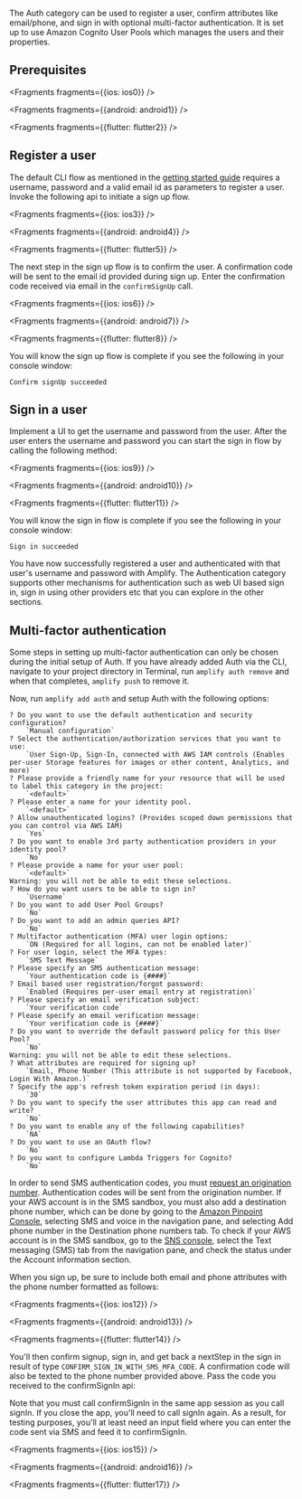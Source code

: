 
The Auth category can be used to register a user, confirm attributes like email/phone, and sign in with optional multi-factor authentication. It is set up to use Amazon Cognito User Pools which manages the users and their properties.

## Prerequisites


<Fragments fragments={{ios: ios0}} />


<Fragments fragments={{android: android1}} />


<Fragments fragments={{flutter: flutter2}} />

## Register a user

The default CLI flow as mentioned in the [getting started guide](/lib/auth/getting-started) requires a username, password and a valid email id as parameters to register a user. Invoke the following api to initiate a sign up flow.


<Fragments fragments={{ios: ios3}} />


<Fragments fragments={{android: android4}} />


<Fragments fragments={{flutter: flutter5}} />

The next step in the sign up flow is to confirm the user. A confirmation code will be sent to the email id provided during sign up. Enter the confirmation code received via email in the `confirmSignUp` call.


<Fragments fragments={{ios: ios6}} />


<Fragments fragments={{android: android7}} />


<Fragments fragments={{flutter: flutter8}} />

You will know the sign up flow is complete if you see the following in your console window:

```console
Confirm signUp succeeded
```

## Sign in a user

Implement a UI to get the username and password from the user. After the user enters the username and password you can start the sign in flow by calling the following method:


<Fragments fragments={{ios: ios9}} />


<Fragments fragments={{android: android10}} />


<Fragments fragments={{flutter: flutter11}} />

You will know the sign in flow is complete if you see the following in your console window:

```console
Sign in succeeded
```

You have now successfully registered a user and authenticated with that user's username and password with Amplify. The Authentication category supports other mechanisms for authentication such as web UI based sign in, sign in using other providers etc that you can explore in the other sections.

## Multi-factor authentication

Some steps in setting up multi-factor authentication can only be chosen during the initial setup of Auth. If you have already added Auth via the CLI, navigate to your project directory in Terminal, run `amplify auth remove` and when that completes, `amplify push` to remove it.

Now, run `amplify add auth` and setup Auth with the following options:

```console
? Do you want to use the default authentication and security configuration?
    `Manual configuration`
? Select the authentication/authorization services that you want to use:
    `User Sign-Up, Sign-In, connected with AWS IAM controls (Enables per-user Storage features for images or other content, Analytics, and more)`
? Please provide a friendly name for your resource that will be used to label this category in the project:
    `<default>`
? Please enter a name for your identity pool.
    `<default>`
? Allow unauthenticated logins? (Provides scoped down permissions that you can control via AWS IAM)
    `Yes`
? Do you want to enable 3rd party authentication providers in your identity pool?
    `No`
? Please provide a name for your user pool:
    `<default>`
Warning: you will not be able to edit these selections.
? How do you want users to be able to sign in?
    `Username`
? Do you want to add User Pool Groups?
    `No`
? Do you want to add an admin queries API?
    `No`
? Multifactor authentication (MFA) user login options:
    `ON (Required for all logins, can not be enabled later)`
? For user login, select the MFA types:
    `SMS Text Message`
? Please specify an SMS authentication message:
    `Your authentication code is {####}`
? Email based user registration/forgot password:
    `Enabled (Requires per-user email entry at registration)`
? Please specify an email verification subject:
    `Your verification code`
? Please specify an email verification message:
    `Your verification code is {####}`
? Do you want to override the default password policy for this User Pool?
    `No`
Warning: you will not be able to edit these selections.
? What attributes are required for signing up?
    `Email, Phone Number (This attribute is not supported by Facebook, Login With Amazon.)`
? Specify the app's refresh token expiration period (in days):
    `30`
? Do you want to specify the user attributes this app can read and write?
    `No`
? Do you want to enable any of the following capabilities?
    `NA`
? Do you want to use an OAuth flow?
    `No`
? Do you want to configure Lambda Triggers for Cognito?
    `No`
```

In order to send SMS authentication codes, you must [request an origination number](https://docs.aws.amazon.com/pinpoint/latest/userguide/settings-request-number.html). Authentication codes will be sent from the origination number. If your AWS account is in the SMS sandbox, you must also add a destination phone number, which can be done by going to the [Amazon Pinpoint Console](https://console.aws.amazon.com/pinpoint/), selecting SMS and voice in the navigation pane, and selecting Add phone number in the Destination phone numbers tab. To check if your AWS account is in the SMS sandbox, go to the [SNS console](https://console.aws.amazon.com/sns/), select the Text messaging (SMS) tab from the navigation pane, and check the status under the Account information section.

When you sign up, be sure to include both email and phone attributes with the phone number formatted as follows:


<Fragments fragments={{ios: ios12}} />


<Fragments fragments={{android: android13}} />


<Fragments fragments={{flutter: flutter14}} />

You'll then confirm signup, sign in, and get back a nextStep in the sign in result of type `CONFIRM_SIGN_IN_WITH_SMS_MFA_CODE`.
A confirmation code will also be texted to the phone number provided above. Pass the code you received to the confirmSignIn api:

<Callout>
Note that you must call confirmSignIn in the same app session as you call signIn. If you close the app, you'll need to call signIn again.
As a result, for testing purposes, you'll at least need an input field where you can enter the code sent via SMS and feed it to confirmSignIn.
</Callout>


<Fragments fragments={{ios: ios15}} />


<Fragments fragments={{android: android16}} />


<Fragments fragments={{flutter: flutter17}} />
